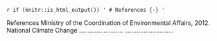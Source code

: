 `r if (knitr::is_html_output()) '
# References {-}
'`

References
Ministry of the Coordination of Environmental Affairs, 2012. National Climate Change 
…………………….
……………………….  
